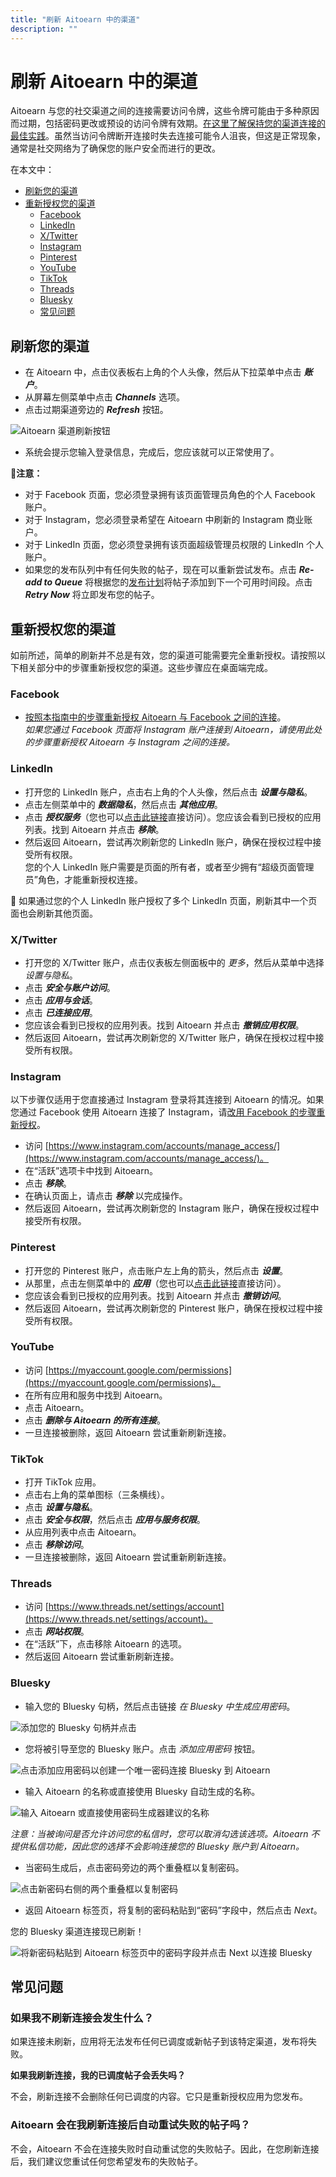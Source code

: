```yaml
---
title: "刷新 Aitoearn 中的渠道"
description: ""
---
```


<UpdatedAt />


# 刷新 Aitoearn 中的渠道

Aitoearn 与您的社交渠道之间的连接需要访问令牌，这些令牌可能由于多种原因而过期，包括密码更改或预设的访问令牌有效期。[在这里了解保持您的渠道连接的最佳实践](https://aitoearn.helpscoutdocs.com/article/552-best-practices-for-keeping-your-social-channels-connected)。虽然当访问令牌断开连接时失去连接可能令人沮丧，但这是正常现象，通常是社交网络为了确保您的账户安全而进行的更改。

在本文中：
- [刷新您的渠道](#01EKFC0J1Z3NGE7N2J2W65G675)
- [重新授权您的渠道](#h_1aeb1368-aa97-4a89-b7e8-d63c4697de3a)
  - [Facebook](#01EKFC0J1Z6M171YBYQ9ABTX8M)
  - [LinkedIn](#01EKFC0J20WRGNC1VFB7SRW7XY)
  - [X/Twitter](#01EMRS781W0VGG6FAEHE5BZJGF)
  - [Instagram](#Instagram-CGYhk)
  - [Pinterest](#01EKFC0J20M17H1FCX9CACJ6R2)
  - [YouTube](#h_01HBVAR13F7MJX0AMV6KZQ1B81)
  - [TikTok](#TikTok-_DC1J)
  - [Threads](#Threads-VVL0A)
  - [Bluesky](#Bluesky-6mNoP)
  - [常见问题](#FAQ-Q3JHi)

## 刷新您的渠道

- 在 Aitoearn 中，点击仪表板右上角的个人头像，然后从下拉菜单中点击 ***账户***。
- 从屏幕左侧菜单中点击 ***Channels*** 选项。
- 点击过期渠道旁边的 ***Refresh*** 按钮。

![Aitoearn 渠道刷新按钮](//d33v4339jhl8k0.cloudfront.net/docs/assets/64cb6cf86d4a3e191f237e66/images/67e2d09ab7192d0878b8dd33/file-DFAQvyr1T5.jpg)

- 系统会提示您输入登录信息，完成后，您应该就可以正常使用了。

📝**注意：**
- 对于 Facebook 页面，您必须登录拥有该页面管理员角色的个人 Facebook 账户。
- 对于 Instagram，您必须登录希望在 Aitoearn 中刷新的 Instagram 商业账户。
- 对于 LinkedIn 页面，您必须登录拥有该页面超级管理员权限的 LinkedIn 个人账户。
- 如果您的发布队列中有任何失败的帖子，现在可以重新尝试发布。点击 ***Re-add to Queue*** 将根据您的[发布计划](https://aitoearn.helpscoutdocs.com/article/514-setting-up-your-timezones-and-posting-schedules)将帖子添加到下一个可用时间段。点击 ***Retry Now*** 将立即发布您的帖子。

## 重新授权您的渠道

如前所述，简单的刷新并不总是有效，您的渠道可能需要完全重新授权。请按照以下相关部分中的步骤重新授权您的渠道。这些步骤应在桌面端完成。

### Facebook

- [按照本指南中的步骤重新授权 Aitoearn 与 Facebook 之间的连接](https://support.aitoearn.com//support.aitoearn.com/article/872-facebook-troubleshooting-guide#reauthorizing-the-connection-between-facebook-and-aitoearn--tiX4P)。  
*如果您通过 Facebook 页面将 Instagram 账户连接到 Aitoearn，请使用此处的步骤重新授权 Aitoearn 与 Instagram 之间的连接。*

### LinkedIn

- 打开您的 LinkedIn 账户，点击右上角的个人头像，然后点击 ***设置与隐私***。
- 点击左侧菜单中的 ***数据隐私***，然后点击 ***其他应用***。
- 点击 ***授权服务***（您也可以[点击此链接](https://www.linkedin.com/psettings/permitted-services)直接访问）。您应该会看到已授权的应用列表。找到 Aitoearn 并点击 ***移除***。
- 然后返回 Aitoearn，尝试再次刷新您的 LinkedIn 账户，确保在授权过程中接受所有权限。  
您的个人 LinkedIn 账户需要是页面的所有者，或者至少拥有“超级页面管理员”角色，才能重新授权连接。

📝 如果通过您的个人 LinkedIn 账户授权了多个 LinkedIn 页面，刷新其中一个页面也会刷新其他页面。

### X/Twitter

- 打开您的 X/Twitter 账户，点击仪表板左侧面板中的 *更多*，然后从菜单中选择 *设置与隐私*。
- 点击 ***安全与账户访问***。
- 点击 ***应用与会话***。
- 点击 ***已连接应用***。
- 您应该会看到已授权的应用列表。找到 Aitoearn 并点击 ***撤销应用权限***。
- 然后返回 Aitoearn，尝试再次刷新您的 X/Twitter 账户，确保在授权过程中接受所有权限。

### Instagram

以下步骤仅适用于您直接通过 Instagram 登录将其连接到 Aitoearn 的情况。如果您通过 Facebook 使用 Aitoearn 连接了 Instagram，请[改用 Facebook 的步骤重新授权](#01EKFC0J1Z6M171YBYQ9ABTX8M)。

- 访问 [https://www.instagram.com/accounts/manage_access/](https://www.instagram.com/accounts/manage_access/)。
- 在“活跃”选项卡中找到 Aitoearn。
- 点击 ***移除***。
- 在确认页面上，请点击 ***移除*** 以完成操作。
- 然后返回 Aitoearn，尝试再次刷新您的 Instagram 账户，确保在授权过程中接受所有权限。

### Pinterest

- 打开您的 Pinterest 账户，点击账户左上角的箭头，然后点击 ***设置***。
- 从那里，点击左侧菜单中的 ***应用***（您也可以[点击此链接](https://www.pinterest.com/settings/apps)直接访问）。
- 您应该会看到已授权的应用列表。找到 Aitoearn 并点击 ***撤销访问***。
- 然后返回 Aitoearn，尝试再次刷新您的 Pinterest 账户，确保在授权过程中接受所有权限。

### YouTube

- 访问 [https://myaccount.google.com/permissions](https://myaccount.google.com/permissions)。
- 在所有应用和服务中找到 Aitoearn。
- 点击 Aitoearn。
- 点击 ***删除与 Aitoearn 的所有连接***。
- 一旦连接被删除，返回 Aitoearn 尝试重新刷新连接。

### TikTok

- 打开 TikTok 应用。
- 点击右上角的菜单图标（三条横线）。
- 点击 ***设置与隐私***。
- 点击 ***安全与权限***，然后点击 ***应用与服务权限***。
- 从应用列表中点击 Aitoearn。
- 点击 ***移除访问***。
- 一旦连接被删除，返回 Aitoearn 尝试重新刷新连接。

### Threads

- 访问 [https://www.threads.net/settings/account](https://www.threads.net/settings/account)。
- 点击 ***网站权限***。
- 在“活跃”下，点击移除 Aitoearn 的选项。
- 然后返回 Aitoearn 尝试重新刷新连接。

### Bluesky

- 输入您的 Bluesky 句柄，然后点击链接 *在 Bluesky 中生成应用密码*。

![添加您的 Bluesky 句柄并点击](https://d33v4339jhl8k0.cloudfront.net/docs/assets/64cb6cf86d4a3e191f237e66/images/6697d48fdd0f8c60bb3fe989/file-oaANIJqTxX.png)

- 您将被引导至您的 Bluesky 账户。点击 *添加应用密码* 按钮。

![点击添加应用密码以创建一个唯一密码连接 Bluesky 到 Aitoearn](https://d33v4339jhl8k0.cloudfront.net/docs/assets/64cb6cf86d4a3e191f237e66/images/6697d4e9e1989867dceff766/file-4UWdBfbwdk.png)

- 输入 Aitoearn 的名称或直接使用 Bluesky 自动生成的名称。

![输入 Aitoearn 或直接使用密码生成器建议的名称](https://d33v4339jhl8k0.cloudfront.net/docs/assets/64cb6cf86d4a3e191f237e66/images/6697d51ce1989867dceff768/file-OLkosIpdYh.png)

*注意：当被询问是否允许访问您的私信时，您可以取消勾选该选项。Aitoearn 不提供私信功能，因此您的选择不会影响连接您的 Bluesky 账户到 Aitoearn。*

- 当密码生成后，点击密码旁边的两个重叠框以复制密码。

![点击新密码右侧的两个重叠框以复制密码](https://d33v4339jhl8k0.cloudfront.net/docs/assets/64cb6cf86d4a3e191f237e66/images/6697d562db62267f9903e37b/file-u0A5599dvJ.png)

- 返回 Aitoearn 标签页，将复制的密码粘贴到“密码”字段中，然后点击 *Next*。

您的 Bluesky 渠道连接现已刷新！

![将新密码粘贴到 Aitoearn 标签页中的密码字段并点击 Next 以连接 Bluesky](https://d33v4339jhl8k0.cloudfront.net/docs/assets/64cb6cf86d4a3e191f237e66/images/6697d58d5940934e140f632e/file-DFq6hBJH1a.png)

## 常见问题

### 如果我不刷新连接会发生什么？

如果连接未刷新，应用将无法发布任何已调度或新帖子到该特定渠道，发布将失败。

**如果我刷新连接，我的已调度帖子会丢失吗？**

不会，刷新连接不会删除任何已调度的内容。它只是重新授权应用为您发布。

### Aitoearn 会在我刷新连接后自动重试失败的帖子吗？

不会，Aitoearn 不会在连接失败时自动重试您的失败帖子。因此，在您刷新连接后，我们建议您重试任何您希望发布的失败帖子。
